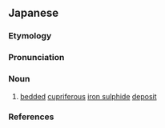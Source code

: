 ==Japanese==
{{ja-kanjitab|そう|じょう|がん|どう|りゅう|か|てつ|k7=てっ|こう|こう|しょう|yomi=o}}

===Etymology===
{{affix|sort=そうじょうがんどうりゅうかてっこうこうしょう|ja|層状|tr1=sōjō|t1=bedded|含|tr2=gan|t2=containing|銅|tr3=dō|t3=copper|硫化|tr4=ryūka|t4=sulphuration|鉄鉱|tr5=tekkō|t5=iron ore|鉱床|tr6=kōshō|t6=deposit}}

===Pronunciation===
{{ja-pron|yomi=o|そうじょう がんどう りゅうか てっこう こうしょう|acc=16|acc_ref=DJR}}

===Noun===
{{ja-noun|そうじょう がんどう りゅうか てっこう こうしょう|hhira=そうじやうがんどうりうくわてつくわうくわうしやう}}

# [[bedded]] [[cupriferous]] [[iron sulphide]] [[deposit]]

===References===
<references/>